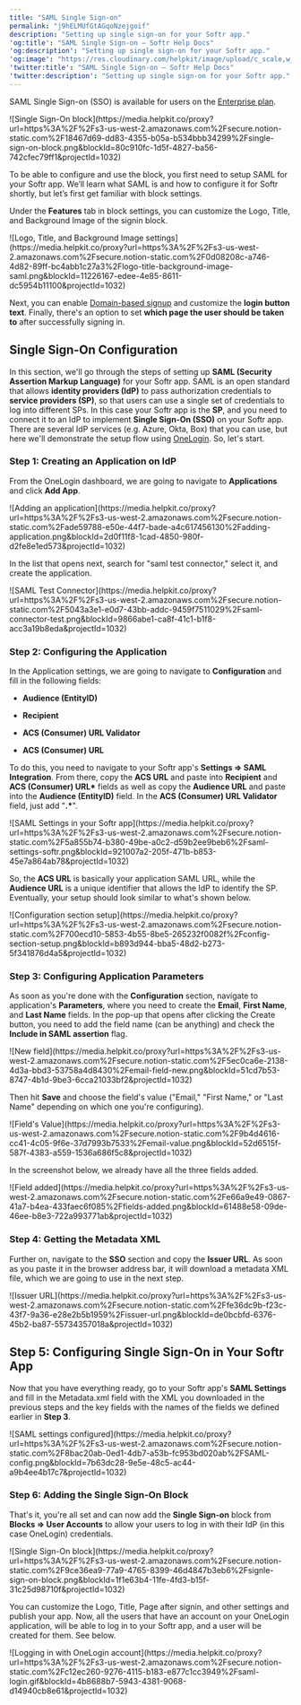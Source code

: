```yaml
---
title: "SAML Single Sign-on"
permalink: "j9hELMUfGtAGqoNzejgoif"
description: "Setting up single sign-on for your Softr app."
'og:title': "SAML Single Sign-on – Softr Help Docs"
'og:description': "Setting up single sign-on for your Softr app."
'og:image': "https://res.cloudinary.com/helpkit/image/upload/c_scale,w_700,q_auto/v1674219840/softrdocs_meta_OG_Image_Url_258f31c013.png"
'twitter:title': "SAML Single Sign-on – Softr Help Docs"
'twitter:description': "Setting up single sign-on for your Softr app."
---
```

<Note>SAML Single Sign-on (SSO) is available for users on the [Enterprise plan](https://www.softr.io/pricing).</Note>
<Frame caption="Single Sign-On block">![Single Sign-On block](https://media.helpkit.co/proxy?url=https%3A%2F%2Fs3-us-west-2.amazonaws.com%2Fsecure.notion-static.com%2F18467d69-dd83-4355-b05a-b534bbb34299%2Fsingle-sign-on-block.png&blockId=80c910fc-1d5f-4827-ba56-742cfec79ff1&projectId=1032)</Frame>

To be able to configure and use the block, you first need to setup SAML for your Softr app. We’ll learn what SAML is and how to configure it for Softr shortly, but let’s first get familiar with block settings.

Under the **Features** tab in block settings, you can customize the Logo, Title, and Background Image of the signin block.
<Frame caption="Logo, Title, and Background Image settings">![Logo, Title, and Background Image settings](https://media.helpkit.co/proxy?url=https%3A%2F%2Fs3-us-west-2.amazonaws.com%2Fsecure.notion-static.com%2F0d08208c-a746-4d82-89ff-bc4abb1c27a3%2Flogo-title-background-image-saml.png&blockId=11226167-edee-4e85-8611-dc5954b11100&projectId=1032)</Frame>

Next, you can enable [Domain-based signup](/add-and-manage-users/pxnkp9H3qyEVMF6XUceqnj/signup-form/tPe3uxmdcUNeFYuaLTR1o9) and customize the **login button text**. Finally, there's an option to set **which page the user should be taken to** after successfully signing in.

## ****Single Sign-On Configuration****

In this section, we'll go through the steps of setting up **SAML (Security Assertion Markup Language)** for your Softr app. SAML is an open standard that allows **identity providers (IdP)** to pass authorization credentials to **service providers (SP)**, so that users can use a single set of credentials to log into different SPs. In this case your Softr app is the **SP**, and you need to connect it to an IdP to implement **Single Sign-On (SSO)** on your Softr app. There are several IdP services (e.g. Azure, Okta, Box) that you can use, but here we'll demonstrate the setup flow using [OneLogin](https://www.onelogin.com/). So, let's start.

### Step 1: Creating an Application on IdP

From the OneLogin dashboard, we are going to navigate to **Applications** and click **Add App**.
<Frame caption="Adding an application">![Adding an application](https://media.helpkit.co/proxy?url=https%3A%2F%2Fs3-us-west-2.amazonaws.com%2Fsecure.notion-static.com%2Fade59788-e50e-44f7-bade-a4c617456130%2Fadding-application.png&blockId=2d0f11f8-1cad-4850-980f-d2fe8e1ed573&projectId=1032)</Frame>

In the list that opens next, search for "saml test connector," select it, and create the application.
<Frame caption="SAML Test Connector">![SAML Test Connector](https://media.helpkit.co/proxy?url=https%3A%2F%2Fs3-us-west-2.amazonaws.com%2Fsecure.notion-static.com%2F5043a3e1-e0d7-43bb-addc-9459f7511029%2Fsaml-connector-test.png&blockId=9866abe1-ca8f-41c1-b1f8-acc3a19b8eda&projectId=1032)</Frame>

### Step 2: Configuring the Application

In the Application settings, we are going to navigate to **Configuration** and fill in the following fields:

* **Audience (EntityID)**

* **Recipient**

* **ACS (Consumer) URL Validator**

* **ACS (Consumer) URL**

To do this, you need to navigate to your Softr app's **Settings => SAML Integration**. From there, copy the **ACS URL** and paste into **Recipient** and **ACS (Consumer) URL\*** fields as well as copy the **Audience URL** and paste into the **Audience (EntityID)** field. In the **ACS (Consumer) URL Validator** field, just add "**.\***".
<Frame caption="SAML Settings in your Softr app">![SAML Settings in your Softr app](https://media.helpkit.co/proxy?url=https%3A%2F%2Fs3-us-west-2.amazonaws.com%2Fsecure.notion-static.com%2F5a855b74-b380-49be-a0c2-d59b2ee9beb6%2Fsaml-settings-softr.png&blockId=921007a2-205f-471b-b853-45e7a864ab78&projectId=1032)</Frame>

So, the **ACS URL** is basically your application SAML URL, while the **Audience URL** is a unique identifier that allows the IdP to identify the SP. Eventually, your setup should look similar to what's shown below.
<Frame caption="Configuration section setup">![Configuration section setup](https://media.helpkit.co/proxy?url=https%3A%2F%2Fs3-us-west-2.amazonaws.com%2Fsecure.notion-static.com%2F700ecd10-5853-4b55-8be5-265232f0082f%2Fconfig-section-setup.png&blockId=b893d944-bba5-48d2-b273-5f341876d4a5&projectId=1032)</Frame>

### Step 3: Configuring Application Parameters

As soon as you're done with the **Configuration** section, navigate to application's **Parameters**, where you need to create the **Email**, **First Name**, and **Last Name** fields. In the pop-up that opens after clicking the Create button, you need to add the field name (can be anything) and check the **Include in SAML assertion** flag.
<Frame caption="New field">![New field](https://media.helpkit.co/proxy?url=https%3A%2F%2Fs3-us-west-2.amazonaws.com%2Fsecure.notion-static.com%2F5ec0ca6e-2138-4d3a-bbd3-53758a4d8430%2Femail-field-new.png&blockId=51cd7b53-8747-4b1d-9be3-6cca21033bf2&projectId=1032)</Frame>

Then hit **Save** and choose the field's value ("Email," "First Name," or "Last Name" depending on which one you're configuring).
<Frame caption="Field's Value">![Field's Value](https://media.helpkit.co/proxy?url=https%3A%2F%2Fs3-us-west-2.amazonaws.com%2Fsecure.notion-static.com%2F9b4d4616-cc41-4c05-9f6e-37d7993b7533%2Femail-value.png&blockId=52d6515f-587f-4383-a559-1536a686f5c8&projectId=1032)</Frame>

In the screenshot below, we already have all the three fields added.
<Frame caption="Field added">![Field added](https://media.helpkit.co/proxy?url=https%3A%2F%2Fs3-us-west-2.amazonaws.com%2Fsecure.notion-static.com%2Fe66a9e49-0867-41a7-b4ea-433faec6f085%2Ffields-added.png&blockId=61488e58-09de-46ee-b8e3-722a993771ab&projectId=1032)</Frame>

### Step 4: Getting the Metadata XML

Further on, navigate to the **SSO** section and copy the **Issuer URL**. As soon as you paste it in the browser address bar, it will download a metadata XML file, which we are going to use in the next step.
<Frame caption="Issuer URL">![Issuer URL](https://media.helpkit.co/proxy?url=https%3A%2F%2Fs3-us-west-2.amazonaws.com%2Fsecure.notion-static.com%2Ffe36dc9b-f23c-43f7-9a36-e28e2b5b1959%2Fissuer-url.png&blockId=de0bcbfd-6376-45b2-ba87-55734357018a&projectId=1032)</Frame>

## Step 5: Configuring Single Sign-On in Your Softr App

Now that you have everything ready, go to your Softr app's **SAML Settings** and fill in the Metadata.xml field with the XML you downloaded in the previous steps and the key fields with the names of the fields we defined earlier in **Step 3**.
<Frame caption="SAML settings configured">![SAML settings configured](https://media.helpkit.co/proxy?url=https%3A%2F%2Fs3-us-west-2.amazonaws.com%2Fsecure.notion-static.com%2F8bac20ab-0ed1-4db7-a53b-fc953bd020ab%2FSAML-config.png&blockId=7b63dc28-9e5e-48c5-ac44-a9b4ee4b17c7&projectId=1032)</Frame>

### Step 6: Adding the Single Sign-On Block

That's it, you're all set and can now add the **Single Sign-on** block from **Blocks => User Accounts** to allow your users to log in with their IdP (in this case OneLogin) credentials.
<Frame caption="Single Sign-On block">![Single Sign-On block](https://media.helpkit.co/proxy?url=https%3A%2F%2Fs3-us-west-2.amazonaws.com%2Fsecure.notion-static.com%2F9ce36ea9-77a9-4765-8399-46d4847b3eb6%2Fsignle-sign-on-block.png&blockId=1f1e63b4-11fe-4fd3-b15f-31c25d98710f&projectId=1032)</Frame>

You can customize the Logo, Title, Page after signin, and other settings and publish your app. Now, all the users that have an account on your OneLogin application, will be able to log in to your Softr app, and a user will be created for them. See below.
<Frame caption="Logging in with OneLogin account">![Logging in with OneLogin account](https://media.helpkit.co/proxy?url=https%3A%2F%2Fs3-us-west-2.amazonaws.com%2Fsecure.notion-static.com%2Fc12ec260-9276-4115-b183-e877c1cc3949%2Fsaml-login.gif&blockId=4b8688b7-5943-4381-9068-d14940cb8e61&projectId=1032)</Frame>